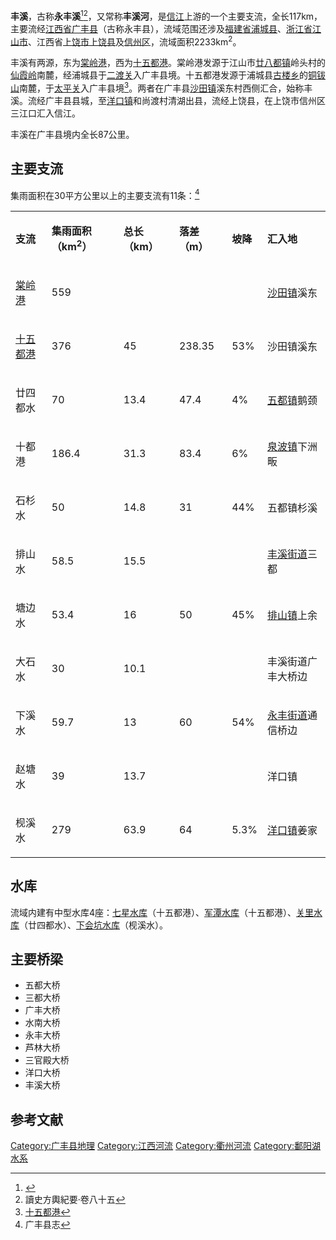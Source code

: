 {{Geobox|河
<!-- *** Heading *** -->
| name = 丰溪
| native_name = 
| other_name = 永丰溪、丰溪河
| other_name_1 = 
| other_name_2 = 
| category = 
<!-- *** Names **** --> 
| etymology = 
| nickname = 
<!-- *** Image *** -->
| image = 
| image_caption = 
| image_size = 280
<!-- *** Country *** -->
| country = [[中华人民共和国|中华人民共和国]]
| state = 
| region = [[福建省|福建省]][[浦城县|浦城县]]、[[浙江省|浙江省]][[江山市|江山市]]<br />[[江西省|江西省]][[上饶市|上饶市]][[广丰县|广丰县]]、[[上饶县|上饶县]]及[[信州区|信州区]]
| district = 
| municipality = 
<!-- *** Family *** -->
| parent = [[信江|信江]]水系
| tributary_left = 廿四都水
| tributary_left1 =大石水
| tributary_left2 =赵塘水
| tributary_left3 =枧溪水
| tributary_right = 十都港
| tributary_right1 =石杉水
| tributary_right2 =排山水
| tributary_right3 =塘边水
| tributary_right4 =下溪水
| city = 
| landmark = 
<!-- *** River locations *** -->
| source = [[棠岭港|棠岭港]]
| source_location =[[江山市|江山市]][[廿八都镇|廿八都镇]]岭头村 | source_region = | source_country =
| source_elevation = 
| source_lat_d =28 | source_lat_m =17 | source_lat_s =34 | source_lat_NS =N
| source_long_d =118 | source_long_m =33 | source_long_s =00 | source_long_EW =E
| source1 = [[十五都港|十五都港]]
| source1_location =[[浦城县|浦城县]][[古楼乡|古楼乡]] | source1_region = | source1_country =
| source1_elevation =
| source1_lat_d =28 | source1_lat_m =03 | source1_lat_s =45 | source1_lat_NS =N
| source1_long_d =118 | source1_long_m =17 | source1_long_s =14 | source1_long_EW =E
| source_confluence = [[广丰县|广丰县]][[沙田镇|沙田镇]]溪东村 
| source_confluence_location = | source_confluence_region = | source_confluence_country =
| source_confluence_elevation = 
| source_confluence_lat_d =28 | source_confluence_lat_m =21 | source_confluence_lat_s =06 | source_confluence_lat_NS =N
| source_confluence_long_d =118 | source_confluence_long_m =16 | source_confluence_long_s =03 | source_confluence_long_EW =E
| mouth = 三江口
| mouth_location =[[上饶市|上饶市]][[信州区|信州区]]| mouth_region =| mouth_country =
| mouth_elevation = 
| mouth_lat_d =28 | mouth_lat_m =26 | mouth_lat_s =14 | mouth_lat_NS =N
| mouth_long_d =117 | mouth_long_m =57 | mouth_long_s =45 | mouth_long_EW =E
<!-- *** Dimensions *** -->
| length = 117
| width = 
| depth = 
| volume = 
| watershed = 2233
| watershed_round = 0
| discharge = 
| discharge_note = 
| discharge_location = 
| discharge_round = 
| discharge_max = 
| discharge_min = 
<!-- *** Free fields *** -->
| free = | free_type = 
<!-- *** Maps *** -->
| pushpin_map = China Jiangxi
| pushpin_map_size = 250
| pushpin_map_caption = 丰溪河口在中国江西省的位置

<!-- *** Website *** --> 
| website =
| commons =
<!-- *** Footnotes *** -->
| footnotes =
}}
'''丰溪'''，古称'''永丰溪'''<ref>{{Cite web |url=http://www.njmuseum.com/zh/book/esss/qingshigao/qsg066.html |title=清史稿 志四十一  地理十三 |accessdate=2009-08-17 |archive-date=2012-09-06 |archive-url=https://archive.is/20120906160540/http://www.njmuseum.com/zh/book/esss/qingshigao/qsg066.html |dead-url=no }}</ref><ref>讀史方輿紀要·卷八十五</ref>，又常称'''丰溪河'''，是[[信江|信江]]上游的一个主要支流，全长117km，主要流经[[江西省|江西省]][[广丰县|广丰县]]（古称永丰县），流域范围还涉及[[福建省|福建省]][[浦城县|浦城县]]、[[浙江省|浙江省]][[江山市|江山市]]、江西省[[上饶市|上饶市]][[上饶县|上饶县]]及[[信州区|信州区]]，流域面积2233km<sup>2</sup>。

丰溪有两源，东为[[棠岭港|棠岭港]]，西为[[十五都港|十五都港]]。棠岭港发源于江山市[[廿八都镇|廿八都镇]]岭头村的[[仙霞岭|仙霞岭]]南麓，经浦城县于[[二渡关|二渡关]]入广丰县境。十五都港发源于浦城县[[古楼乡|古楼乡]]的[[铜钹山|铜钹山]]南麓，于[[太平关|太平关]]入广丰县境<ref>[http://www.gfx.gov.cn/publish/content.php/491 十五都港]{{dead link|date=2017年11月 |bot=InternetArchiveBot |fix-attempted=yes }}</ref>。两者在广丰县[[沙田镇|沙田镇]]溪东村西侧汇合，始称丰溪。流经广丰县县城，至[[洋口镇_(广丰县)|洋口镇]]和尚渡村清湖出县，流经上饶县，在上饶市信州区三江口汇入信江。

丰溪在广丰县境内全长87公里。

== 主要支流 ==
集雨面积在30平方公里以上的主要支流有11条：<ref>广丰县志</ref>

{| border="1" cellpadding="4" cellspacing="0" style="margin: 0 0 1em 1em; background: #f0f6fa; border: 1px #6a6c76 solid; border-collapse: collapse; font-size: 90%;"
|- 
| '''支流''' || '''集雨面积（km<sup>2</sup>）''' || '''总长（km）''' || '''落差（m）''' || '''坡降''' || '''汇入地'''
|- 
| [[棠岭港|棠岭港]] || 559 ||  || ||  || [[沙田镇|沙田镇]]溪东
|- 
| [[十五都港|十五都港]] || 376 || 45 || 238.35|| 53% || 沙田镇溪东
|- 
| 廿四都水 || 70 || 13.4 || 47.4 || 4% || [[五都镇|五都镇]]鹅颈  
|- 
| 十都港 || 186.4 || 31.3 || 83.4 || 6% || [[泉波镇|泉波镇]]下洲畈  
|- 
| 石杉水 || 50 || 14.8 ||31 || 44% || 五都镇杉溪
|- 
| 排山水 || 58.5 || 15.5 || ||  || [[丰溪街道|丰溪街道]]三都
|- 
| 塘边水 || 53.4 || 16 ||50 || 45% || [[排山镇|排山镇]]上余
|- 
| 大石水 || 30 || 10.1 || ||  || 丰溪街道广丰大桥边
|- 
| 下溪水 || 59.7 || 13 || 60 || 54% || [[永丰街道|永丰街道]]通信桥边
|- 
| 赵塘水 || 39 || 13.7 || || || 洋口镇
|- 
| 枧溪水 || 279 || 63.9 || 64|| 5.3% || [[洋口镇|洋口镇]]姜家 
|}
 
== 水库 ==
流域内建有中型水库4座：[[七星水库|七星水库]]（十五都港）、[[军潭水库|军潭水库]]（十五都港）、[[关里水库|关里水库]]（廿四都水）、[[下会坑水库|下会坑水库]]（枧溪水）。

== 主要桥梁 ==
*五都大桥
*三都大桥
*广丰大桥
*水南大桥
*永丰大桥
*芦林大桥
*三官殿大桥
*洋口大桥
*丰溪大桥

==参考文献==
{{wikisource|清史稿}}
{{wikisource|讀史方輿紀要/卷八十五}}
{{reflist}}

[[Category:广丰县地理|Category:广丰县地理]]
[[Category:江西河流|Category:江西河流]]
[[Category:衢州河流|Category:衢州河流]]
[[Category:鄱阳湖水系|Category:鄱阳湖水系]]
{{鄱阳湖水系}}